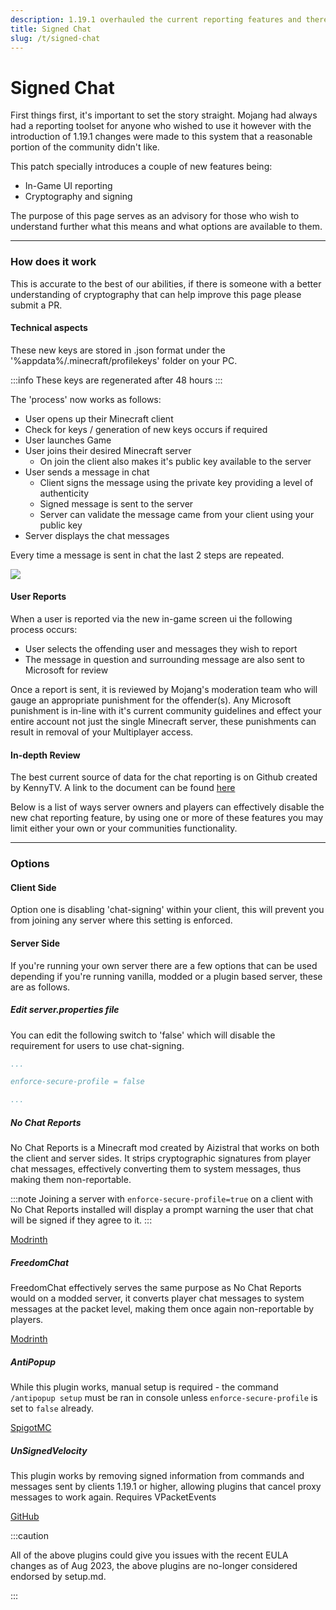 ```yaml
---
description: 1.19.1 overhauled the current reporting features and therefore caused a lot of panic, this page is written to cut through the misinformation and provide the facts.
title: Signed Chat
slug: /t/signed-chat
---
```


# Signed Chat

First things first, it's important to set the story straight. Mojang had always had a reporting toolset for anyone who wished to use it however with the introduction of 1.19.1 changes were made to this system that a reasonable portion of the community didn't like.

This patch specially introduces a couple of new features being:

- In-Game UI reporting 
- Cryptography and signing

The purpose of this page serves as an advisory for those who wish to understand further what this means and what options are available to them.

---

### How does it work

This is accurate to the best of our abilities, if there is someone with a better understanding of cryptography that can help improve this page please submit a PR.

#### Technical aspects

These new keys are stored in .json format under the '%appdata%/.minecraft/profilekeys' folder on your PC.

:::info 
These keys are regenerated after 48 hours
:::

The 'process' now works as follows:

- User opens up their Minecraft client
- Check for keys / generation of new keys occurs if required
- User launches Game
- User joins their desired Minecraft server
  - On join the client also makes it's public key available to the server
- User sends a message in chat
  - Client signs the message using the private key providing a level of authenticity
  - Signed message is sent to the server
  - Server can validate the message came from your client using your public key 
- Server displays the chat messages 

Every time a message is sent in chat the last 2 steps are repeated.

<img src="https://camo.githubusercontent.com/55063c3d3a211b6bf5648f559ee00579f03b1bd651e3980aa358d203a0ca7443/68747470733a2f2f692e696d6775722e636f6d2f6c6a69666d79302e706e67"/>

#### User Reports 

When a user is reported via the new in-game screen ui the following process occurs:

- User selects the offending user and messages they wish to report
- The message in question and surrounding message are also sent to Microsoft for review

Once a report is sent, it is reviewed by Mojang's moderation team who will gauge an appropriate punishment for the offender(s). Any Microsoft punishment is in-line with it's current community guidelines and effect your entire account not just the single Minecraft server, these punishments can result in removal of your Multiplayer access.

#### In-depth Review

The best current source of data for the chat reporting is on Github created by KennyTV. A link to the document can be found [here](https://gist.github.com/kennytv/ed783dd244ca0321bbd882c347892874#file-readme-md)


Below is a list of ways server owners and players can effectively disable the new chat reporting feature, by using one or more of these features you may limit either your own or your communities functionality.

---

### Options

#### Client Side 

Option one is disabling 'chat-signing' within your client, this will prevent you from joining any server where this setting is enforced.

#### Server Side 

If you're running your own server there are a few options that can be used depending if you're running vanilla, modded or a plugin based server, these are as follows.

##### Edit server.properties file

You can edit the following switch to 'false' which will disable the requirement for users to use chat-signing. 

```yaml
...

enforce-secure-profile = false

...
```

##### No Chat Reports

No Chat Reports is a Minecraft mod created by Aizistral that works on both the client and server sides. It strips cryptographic signatures from player chat messages, effectively converting them to system messages, thus making them non-reportable.

:::note
Joining a server with `enforce-secure-profile=true` on a client with No Chat Reports installed will display a prompt warning the user that chat will be signed if they agree to it.
:::

<div>
<a class="button button--outline button--primary" href="https://modrinth.com/mod/no-chat-reports">Modrinth</a>
</div>

##### FreedomChat

FreedomChat effectively serves the same purpose as No Chat Reports would on a modded server, it converts player chat messages to system messages at the packet level, making them once again non-reportable by players.

<div>
<a class="button button--outline button--primary" href="https://modrinth.com/mod/freedomchat">Modrinth</a>
</div>

##### AntiPopup

While this plugin works, manual setup is required - the command `/antipopup setup` must be ran in console unless `enforce-secure-profile` is set to `false` already.  

<div>
<a class="button button--outline button--primary" href="https://www.spigotmc.org/resources/%E2%9C%A8-antipopup-no-chat-reports-and-popup-%E2%9C%A8.103782/">SpigotMC</a>
</div>

##### UnSignedVelocity

This plugin works by removing signed information from commands and messages sent by clients 1.19.1 or higher, allowing plugins that cancel proxy messages to work again. Requires VPacketEvents

<div>
<a class="button button--outline button--primary" href="https://github.com/4drian3d/UnSignedVelocity">GitHub</a>
</div>

:::caution

All of the above plugins could give you issues with the recent EULA changes as of Aug 2023, the above plugins are no-longer considered endorsed by setup.md.

:::
